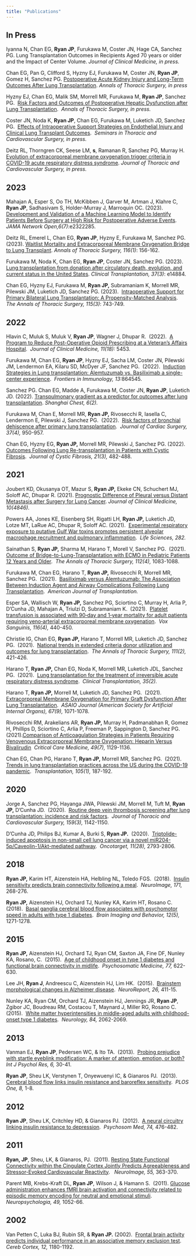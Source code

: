 ```yaml
---
title: "Publications"
---
```


## In Press

Iyanna N, Chan EG, **Ryan JP**, Furukawa M, Coster JN, Hage CA, Sanchez PG. Lung Transplantation Outcomes in Recipients Aged 70 years or older and
the Impact of Center Volume.  *Journal of Clinical Medicine, in press.*

Chan EG, Pan G, Clifford S, Hyzny EJ, Furukawa M, Coster JN, **Ryan JP**, Gomez H, Sanchez PG. [Postoperative Acute Kidney Injury and Long-Term Outcomes After Lung Transplantation](https://www.annalsthoracicsurgery.org/article/S0003-4975(23)00679-3/fulltext). *Annals of Thoracic Surgery, in press* 

Hyzny EJ, Chan EG, Malik SM, Morrell MR, Furukawa M, **Ryan JP**, Sanchez PG.  [Risk Factors and Outcomes of Postoperative Hepatic Dysfunction after Lung Transplantation](https://www.annalsthoracicsurgery.org/article/S0003-4975(22)01226-7/fulltext).  *Annals of Thoracic Surgery, in press.*

Coster JN, Noda K, **Ryan JP**, Chan EG, Furukawa M, Luketich JD, Sanchez PG.  [Effects of Intraoperative Support Strategies on Endothelial Injury and Clinical Lung Transplant Outcomes](https://www.semthorcardiovascsurg.com/article/S1043-0679(23)00001-1/fulltext).  *Seminars in Thoracic and Cardiovascular Surgery, in press.*

Deitz RL, Thorngren CK, Seese LM, **s**, Ramanan R, Sanchez PG, Murray H. [Evolution of extracorporeal membrane oxygenation trigger criteria in COVID-19 acute respiratory distress syndrome](https://www.jtcvs.org/article/S0022-5223(22)01157-6/fulltext). *Journal of Thoracic and Cardiovascular Surgery, in press.*

## 2023

Mahajan A, Esper S, Oo TH, McKibben J, Garver M, Artman J, Klahre C, **Ryan JP**, Sadhasivam S, Holder-Murray J, Marroquin OC. (2023). [Development and Validation of a Machine Learning Model to Identify Patients Before Surgery at High Risk for Postoperative Adverse Events](https://jamanetwork.com/journals/jamanetworkopen/fullarticle/2807056). *JAMA Network Open,6(7)*:e2322285.

Deitz RL, Emerel L, Chan EG, **Ryan JP**, Hyzny E, Furukawa M, Sanchez PG. (2023). [Waitlist Mortality and Extracorporeal Membrane Oxygenation Bridge to Lung Transplant](https://www.annalsthoracicsurgery.org/article/S0003-4975(23)00344-2/fulltext). *Annals of Thoracic Surgery, 116(1)*: 156-162.

Furukawa M, Noda K, Chan EG, **Ryan JP**, Coster JN, Sanchez PG. (2023). [Lung transplantation from donation after circulatory death, evolution, and current status in the United States](https://onlinelibrary.wiley.com/doi/10.1111/ctr.14884). *Clinical Transplantation, 37(3)*: e14884.

Chan EG, Hyzny EJ, Furukawa M, **Ryan JP,** Subramaniam K, Morrell MR, Pilewski JM, Luketich JD, Sanchez PG. (2023).  [Intraoperative Support for Primary Bilateral Lung Transplantation: A Propensity-Matched Analysis](https://www.annalsthoracicsurgery.org/article/S0003-4975(22)00858-X/fulltext).  *The Annals of Thoracic Surgery, 115(3)*: 743-749.

## 2022

Hlavin C, Muluk S, Muluk V, **Ryan JP**, Wagner J, Dhupar R.  (2022).  [A Program to Reduce Post-Operative Opioid Prescribing at a Veteran's Affairs Hospital](A Program to Reduce Post-Operative Opioid Prescribing at a Veteran's Affairs Hospital).  *Journal of Clinical Medicine, 11(18):* 5453.

Furukawa M, Chan EG, **Ryan JP**, Hyzny EJ, Sacha LM, Coster JN, Pilewski JM, Lendermon EA, Kilaru SD, McDyer JF, Sanchez PG.  (2022).  [Induction Strategies in Lung transplantation: Alemtuzumab vs. Basiliximab a single-center experience](https://www.ncbi.nlm.nih.gov/pmc/articles/PMC9199390/).  *Frontiers in Immunology, 13:*864545.

Sanchez PG. Chan EG, Madde A, Furukawa M, Coster JN, **Ryan JP**, Luketich JD. (2022). [Transpulmonary gradient as a predictor for outcomes after lung transplantation](https://shc.amegroups.org/article/view/7184/html). *Shanghai Chest, 6(2).*

Furukawa M, Chan E, Morrell MR, **Ryan JP,** Rivosecchi R, Iasella C, Lendermon E, Pilewski J, Sanchez PG.  (2022).  [Risk factors of bronchial dehiscence after primary lung transplantation](https://onlinelibrary.wiley.com/doi/10.1111/jocs.16291).  *Journal of Cardiac Surgery, 37(4),* 950-957.

Chan EG, Hyzny EG, **Ryan JP,** Morrell MR, Pilewski J, Sanchez PG. (2022). [Outcomes Following Lung Re-transplantation in Patients with Cystic Fibrosis](https://linkinghub.elsevier.com/retrieve/pii/S1569-1993(21)02162-7).  *Journal of Cystic Fibrosis, 21(3),* 482-488.

## 2021

Joubert KD, Okusanya OT, Mazur S, **Ryan JP,** Ekeke CN, Schuchert MJ, Soloff AC, Dhupar R. (2021). [Prognostic Difference of Pleural versus Distant Metastasis after Surgery for Lung Cancer](https://www.mdpi.com/2077-0383/10/21/4846). *Journal of Clinical Medicine, 10(4846).*

Powers AA, Jones KE, Eisenberg SH, Rigatti LH, **Ryan JP,** Luketich JD, Lotze MT, LaRue AC, Dhupar R, Soloff AC. (2021).  [Experimental respiratory exposure to putative Gulf War toxins promotes persistent alveolar macrophage recruitment and pulmonary inflammation](https://www.sciencedirect.com/science/article/pii/S0024320521008262).  *Life Sciences, 282.*

Sainathan S, **Ryan JP,** Sharma M, Harano T, Morell V, Sanchez PG.  (2021). [Outcome of Bridge-to-Lung-Transplantation with ECMO in Pediatric Patients 12 Years and Older](https://www.sciencedirect.com/science/article/abs/pii/S0003497520319093).  *The Annals of Thoracic Surgery, 112(4),* 1083-1088.

Furukawa M, Chan EG, Harano T, **Ryan JP,** Rivosecchi R, Morrell MR, Sanchez PG.  (2021).  [Basiliximab versus Alemtuzumab: The Association Between Induction Agent and Airway Complications Following Lung Transplantation](https://www.frontiersin.org/articles/10.3389/fimmu.2022.864545/full).  *American Journal of Transplantation.*

Esper SA, Wallisch W, **Ryan JP,** Sanchez PG, Sciortino C, Murray H, Arlia P, D'Cunha JD, Mahajan A, Triulzi D, Subramaniam K.  (2021).  [Platelet transfusion is associated with 90‐day and 1‐year mortality for adult patients requiring veno‐arterial extracorporeal membrane oxygenation](https://onlinelibrary.wiley.com/doi/10.1111/vox.13016).  *Vox Sanguinis, 116(4),* 440-450.

Christie IG, Chan EG, **Ryan JP,** Harano T, Morrell MR, Luketich JD, Sanchez PG.  (2021).  [National trends in extended criteria donor utilization and outcomes for lung transplantation](https://www.annalsthoracicsurgery.org/article/S0003-4975(20)31123-1/fulltext).  *The Annals of Thoracic Surgery, 111(2),* 421-426.

Harano T, **Ryan JP,** Chan EG, Noda K, Morrell MR, Luketich JDL, Sanchez PG.  (2021).  [Lung transplantation for the treatment of irreversible acute respiratory distress syndrome](https://onlinelibrary.wiley.com/doi/10.1111/ctr.14182).  *Clinical Transplantation, 35(2).*

Harano T, **Ryan JP,** Morrell M, Luketich JD, Sanchez PG.  (2021).  [Extracorporeal Membrane Oxygenation for Primary Graft Dysfunction After Lung Transplantation](https://journals.lww.com/asaiojournal/Fulltext/2021/09000/Extracorporeal_Membrane_Oxygenation_for_Primary.18.aspx).  *ASAIO Journal (American Society for Artificial Internal Organs), 67(9),* 1071-1078.

Rivosecchi RM, Arakelians AR, **Ryan JP,** Murray H, Padmanabhan R, Gomez H, Phillips D, Sciortino C, Arlia P, Freeman P, Sappington D, Sanchez PG.  (2021).[Comparison of Anticoagulation Strategies in Patients Requiring Venovenous Extracorporeal Membrane Oxygenation: Heparin Versus Bivalirudin](https://journals.lww.com/ccmjournal/Abstract/2021/07000/Comparison_of_Anticoagulation_Strategies_in.12.aspx)  *Critical Care Medicine, 49(7),* 1129-1136.

Chan EG, Chan PG, Harano T, **Ryan JP,** Morrell MR, Sanchez PG.  (2021).  [Trends in lung transplantation practices across the US during the COVID-19 pandemic](https://journals.lww.com/transplantjournal/Fulltext/2021/01000/Trends_in_Lung_Transplantation_Practices_Across.28.aspx).  *Transplantation, 105(1),* 187-192.

## 2020

Jorge A, Sanchez PG, Hayanga JWA, Pilewski JM, Morrell M, Tuft M, **Ryan JP,** D'Cunha JD.  (2020).  [Routine deep vein thrombosis screening after lung transplantation: incidence and risk factors](https://www.jtcvs.org/article/S0022-5223(19)31754-4/fulltext).  *Journal of Thoracic and Cardiovascular Surgery, 159(3),* 1142-1150.

D'Cunha JD, Philips BJ, Kumar A, Burki S, **Ryan JP.**  (2020).  [Triptolide-induced apoptosis in non-small cell lung cancer via a novel miR204-5p/Caveolin-1/Akt-mediated pathway](https://www.oncotarget.com/article/27672/text/).  *Oncotarget, 11(28),* 2793-2806.

## 2018

**Ryan JP,** Karim HT, Aizenstein HA, Helbling NL, Toledo FGS.  (2018).  [Insulin sensitivity predicts brain connectivity following a meal](https://www.sciencedirect.com/science/article/abs/pii/S1053811918300247?via%3Dihub).  *NeuroImage, 171,* 268-276.

**Ryan JP,** Aizenstein HJ, Orchard TJ, Nunley KA, Karim HT, Rosano C.  (2018).  [Basal ganglia cerebral blood flow associates with psychomotor speed in adults with type 1 diabetes](https://link.springer.com/article/10.1007/s11682-017-9783-y).  *Brain Imaging and Behavior, 12(5),* 1271-1278*.*

## 2015

**Ryan JP,** Aizenstein HJ, Orchard TJ, Ryan CM, Saxton JA, Fine DF, Nunley KA, Rosano, C.  (2015).  [Age of childhood onset in type 1 diabetes and functional brain connectivity in midlife](https://journals.lww.com/psychosomaticmedicine/Abstract/2015/07000/Age_of_Childhood_Onset_in_Type_1_Diabetes_and.4.aspx).  *Psychosomatic Medicine, 77,* 622-630.

Lee JH, **Ryan J**, Andreescu C, Aizenstein HJ, Lim HK.  (2015).  [Brainstem morphological changes in Alzheimer disease](https://journals.lww.com/neuroreport/Abstract/2015/05010/Brainstem_morphological_changes_in_Alzheimer_s.5.aspx).  *NeuroReport, 26,* 411-15.

Nunley KA, Ryan CM, Orchard TJ, Aizenstein HJ, Jennings JR, **Ryan JP**, Zgibor JC, Boudreau RM, Costacou T, Maynard J, Miller RG, Rosano C.  (2015).  [White matter hyperintensities in middle-aged adults with childhood-onset type 1 diabetes](https://n.neurology.org/content/84/20/2062.long).  *Neurology, 84,* 2062-2069*.*

## 2013

Vanman EJ, **Ryan JP**, Pedersen WC, & Ito TA.  (2013).  [Probing prejudice with startle eyeblink modification: A marker of attention, emotion, or both?](https://pubmed.ncbi.nlm.nih.gov/26023325/)  *Int J Psychol Res, 6,* 30-41.

**Ryan JP**, Sheu LK, Verstynen T, Onyewuenyi IC, & Gianaros PJ.  (2013).  [Cerebral blood flow links insulin resistance and baroreflex sensitivity](https://journals.plos.org/plosone/article?id=10.1371/journal.pone.0083288).  *PLOS One, 8,* 1-8.

## 2012

**Ryan JP**, Sheu LK, Critchley HD, & Gianaros PJ.  (2012).  [A neural circuitry linking insulin resistance to depression](https://journals.lww.com/psychosomaticmedicine/Abstract/2012/06000/A_Neural_Circuitry_Linking_Insulin_Resistance_to.8.aspx).  *Psychosom Med, 74,* 476-482.

## 2011

**Ryan, JP**, Sheu, LK, & Gianaros, PJ.  (2011). [Resting State Functional Connectivity within the Cingulate Cortex Jointly Predicts Agreeableness and Stressor-Evoked Cardiovascular Reactivity](https://www.sciencedirect.com/science/article/abs/pii/S1053811910015429?via%3Dihub).   *NeuroImage, 55,* 363-370.

Parent MB, Krebs-Kraft DL, **Ryan JP**, Wilson J, & Hamann S.  (2011). [Glucose administration enhances fMRI brain activation and connectivity related to episodic memory encoding for neutral and emotional stimuli](https://linkinghub.elsevier.com/retrieve/pii/S0028-3932(11)00075-3).  *Neuropsychologia, 49,* 1052-66*.*

## 2002

Van Petten C, Luka BJ, Rubin SR, & **Ryan JP.** (2002).  [Frontal brain activity predicts individual performance in an associative memory exclusion test](https://academic.oup.com/cercor/article/12/11/1180/389993?login=false).  *Cereb Cortex, 12,* 1180-1192.
